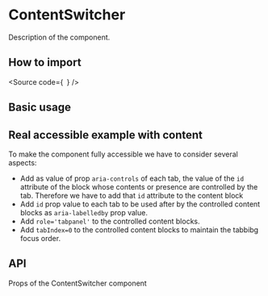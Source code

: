 

<Meta of={Stories} />

# ContentSwitcher

Description of the component.

## How to import

<Source
  code={`
`}
/>

## Basic usage

<Canvas of={Stories.Basic} />

## Real accessible example with content

To make the component fully accessible we have to consider several aspects:

- Add as value of prop `aria-controls` of each tab, the value of the `id` attribute of the block whose contents
  or presence are controlled by the tab. Therefore we have to add that `id` attribute to the content block
- Add `id` prop value to each tab to be used after by the controlled content blocks as `aria-labelledby` prop value.
- Add `role='tabpanel'` to the controlled content blocks.
- Add `tabIndex=0` to the controlled content blocks to maintain the tabbibg focus order.

<Canvas of={Stories.AccesibleWithContent} />

## API

Props of the ContentSwitcher component

<ArgTypes of={Stories} />
